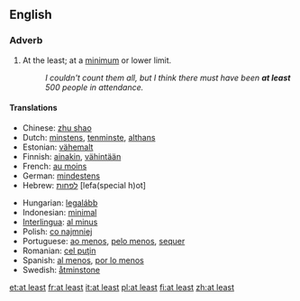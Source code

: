 ==English==
===Adverb===
{{en-adv|-}}
# At the least; at a [[minimum]] or lower limit.
#:''I couldn't count them all, but I think there must have been '''at least''' 500 people in attendance.''

====Translations====
{{top}}
*Chinese: [[zhu shao]]
*Dutch: [[minstens]], [[tenminste]], [[althans]]
*Estonian: [[vähemalt]]
*Finnish: [[ainakin]], [[vähintään]]
*French: [[au moins]]
*German: [[mindestens]]
*Hebrew: [[לפחות]] [lefa(special h)ot]
{{mid}}
*Hungarian: [[legalább]]
*Indonesian: [[minimal]]
*[[Interlingua]]: [[al minus]]
*Polish: [[co najmniej]]
*Portuguese: [[ao menos]], [[pelo menos]], [[sequer]]
*Romanian: [[cel puţin]]
*Spanish: [[al menos]], [[por lo menos]]
*Swedish: [[åtminstone]]
{{bottom}}

[[et:at least]]
[[fr:at least]]
[[it:at least]]
[[pl:at least]]
[[fi:at least]]
[[zh:at least]]